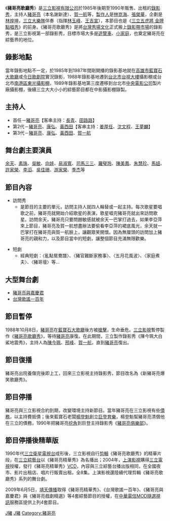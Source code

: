 {{otheruses|other=後續節目|三立五虎將 金牌點唱秀}}
{{no footnotes|time=2017-05-17T07:44:02+00:00}}
{{primarysources|time=2017-05-17T07:44:02+00:00}}
{{infobox television |
  | show_name = 豬哥亮歌廳秀
  | image = 
  | 監製 =林崑海
  | format = [[綜藝節目|綜藝節目]]
  | runtime = 約40分到50分鐘
  | 製作人 = 林崑海、張榮華
  | 製作公司 = [[三立影視有限公司|三立影視有限公司]]
  | director = 
  | starring  = 
  | country = {{ROC-TW}}
  | network = [[家用錄影帶|家用錄影帶]]，無公開播映
  | first_run = {{TWN}}
  | first_aired = 1985年
  | last_aired = 1990年
  | num_episodes = 約700多集
  | 晚於 = 
  | 早於 = [[三立五虎將_金牌點唱秀|三立五虎將 金牌點唱秀]]
  | imdb_id = 
|}}
《'''豬哥亮歌廳秀'''》是[[三立影視有限公司|三立影視有限公司]]於1985年後期至1990年販售、出租的[[錄影秀|錄影秀]]，主持人[[豬哥亮|豬哥亮]]（本名謝新達）、[[賀一航|賀一航]]等，[[製作人|製作人]]是[[林崑海|林崑海]]、[[張榮華|張榮華]]，企劃是[[林煌坤|林煌坤]]，[[三立大樂隊|三立大樂隊]]伴奏（指揮[[林玉峰|林玉峰]]、[[王吉宣|王吉宣]]），本節目也是《[[三立五虎將_金牌點唱秀|三立五虎將 金牌點唱秀]]》的前身。《豬哥亮歌廳秀》是將[[台灣|台灣]][[秀場|秀場]][[文化|文化]]正式搬上[[錄影帶|錄影帶]][[市場|市場]]的錄影秀，是三立影視第一部錄影秀，目標市場大多是[[遊覽車|遊覽車]]、[[小家庭|小家庭]]，也奠定豬哥亮在綜藝界的地位。

==錄影地點==
當年錄影地點不一定，於1985年到1987年間剛開播的錄影基地就在[[高雄市|高雄市]][[藍寶石大歌廳|藍寶石大歌廳]]或[[今日歌劇院|今日歌劇院]]實況錄影，1988年錄影基地遷到[[台北市|台北市]][[台視大樓|台視大樓]]攝影棚或台北市[[南港區|南港區]][[東光攝影棚|東光攝影棚]]，1989年錄影基地第三度遷移到台北市[[中央電影公司|中央電影公司]]製片廠攝影棚，後續三立大大小小的綜藝節目都在中影攝影棚錄製。

==主持人==
*首任－[[豬哥亮|豬哥亮]]【客串主持：[[長青_(台灣藝人)|長青]]、[[田路路|田路路]]】
*第2代－[[豬哥亮|豬哥亮]]、[[康弘|康弘]]、[[黃西田|黃西田]]【客串主持：[[姜厚任|姜厚任]]、[[沈文程|沈文程]]、[[王夢麟|王夢麟]]】
*第3代－[[豬哥亮|豬哥亮]]、[[康弘|康弘]]、[[黃西田|黃西田]]、[[賀一航|賀一航]]

==舞台劇主要演員==
[[余天|余天]]、[[素珠|素珠]]、[[吳敏|吳敏]]、[[向娃|向娃]]、[[易淑寬|易淑寬]]、[[司馬三三|司馬三三]]、[[羅璧玲|羅璧玲]]、[[陳美鳳|陳美鳳]]、[[朱慧珍_(藝人)|朱慧珍]]、[[馬妞|馬妞]]、[[許家榮|許家榮]]、[[李滔|李滔]]、[[吳佳珊|吳佳珊]]、[[游家榮|游家榮]]、[[季杰|季杰]]等

==節目內容==
* 訪問秀
**是節目的主要的單元，訪問主持人就四人輪替或一起主持。每次歌星要唱歌之前，豬哥亮就開始介紹歌星的表演，歌星唱完豬哥亮就出來訪問歌星。訪問余天，豬哥亮只要問題敏感就被余天一巴掌打過去，如果李亞萍來上節目，豬哥亮及賀一航想盡辦法要偷看李亞萍的裙底風光，余天就一巴掌打在豬哥亮與賀一航臉上，讓觀眾笑開懷。因為無厘頭的訪問加上豬哥亮的親和力，以及節目當中的短劇，讓整個節目充滿無限歡樂。

* 短劇
**經典短劇：〈亂點鴛鴦譜〉、〈豬官難斷家務事〉、〈五月花風波〉、〈家庭煮夫〉、〈豬哥壇〉等…

==大型舞台劇==
*[[豬哥亮與嘉慶君|豬哥亮與嘉慶君]]
*[[台灣歌謠一百年|台灣歌謠一百年]]

==節目暫停==
1988年10月8日，[[豬哥亮|豬哥亮]]在[[藍寶石大歌廳|藍寶石大歌廳]]後方被[[槍擊|槍擊]]，生命垂危。[[三立影視|三立影視]]暫停製作《[[豬哥亮歌廳秀|豬哥亮歌廳秀]]》，等待[[豬哥亮|豬哥亮]]康復。在此期間，三立製作錄影秀《陳今珮大白鯊地震秀》，主持人為[[陳今珮|陳今珮]]、[[邢峰|邢峰]]、[[賀一航|賀一航]]，直到[[豬哥亮|豬哥亮]]復出。

==節目復播==
豬哥亮出院養傷完後即上工，回來三立影視主持錄影秀，節目改名為《新豬哥亮爆笑歌廳秀》。

==節目停播==
豬哥亮與三立影視合約到期，改變環境主持新節目。當年豬哥亮在三立影視有些[[債務|債務]]，以主持費抵債；後來藍寶石老闆[[楊登魁|楊登魁]]創立[[巨登育樂|巨登育樂]]，楊登魁幫豬哥亮清償他在三立的債務，1990年把豬哥亮[[挖角|挖角]]到巨登主持錄影秀《[[豬哥亮俱樂部|豬哥亮俱樂部]]》。

==節目停播後精華版==
1990年代[[三立衛星電視台|三立衛星電視台]]成形後，三立影視自行[[剪輯|剪輯]]《豬哥亮歌廳秀》的精華片段，在[[三立綜藝台|三立綜藝台]]以《豬哥亮精華秀》為名播出；2004年，[[上演影視|上演影視]]購得[[三立電視|三立電視]]授權，發行《豬哥亮精華秀》[[VCD|VCD]]，內容與三立綜藝台播出版相同，在全國夜市、影片出租店、唱片行販賣出租，全8集。上演影視還陸續代理剪輯《豬哥亮歌廳秀》系列的舞台劇。

2009年6月5日，[[靖天傳播|靖天傳播]]取得《豬哥亮精華秀》、《台灣歌謠一百年》、《豬哥亮與嘉慶君》與《豬哥亮戲劇精選》等4套綜藝節目的授權，在[[中華電信MOD|中華電信MOD]][[隨選視訊|隨選視訊]]服務區提供上列4套節目。

[[Category:已停播的台灣綜藝節目|J豬]]
[[Category:三立電視節目|J豬]]
[[Category:豬哥亮|Category:豬哥亮]]